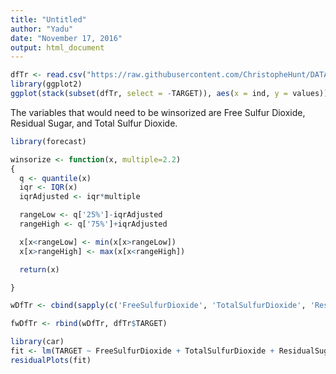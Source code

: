 ```yaml
---
title: "Untitled"
author: "Yadu"
date: "November 17, 2016"
output: html_document
---
```


```r
dfTr <- read.csv("https://raw.githubusercontent.com/ChristopheHunt/DATA-621-Group-1/master/Homework%205/imputed_wine-training-data.csv")
library(ggplot2)
ggplot(stack(subset(dfTr, select = -TARGET)), aes(x = ind, y = values)) + geom_boxplot(fill = "grey80", colour = "#3366FF")
```

The variables that would need to be winsorized are Free Sulfur Dioxide, Residual Sugar, and Total Sulfur Dioxide. 

```r
library(forecast)

winsorize <- function(x, multiple=2.2)
{
  q <- quantile(x)
  iqr <- IQR(x)
  iqrAdjusted <- iqr*multiple

  rangeLow <- q['25%']-iqrAdjusted
  rangeHigh <- q['75%']+iqrAdjusted

  x[x<rangeLow] <- min(x[x>rangeLow])
  x[x>rangeHigh] <- max(x[x<rangeHigh])

  return(x)  

}

wDfTr <- cbind(sapply(c('FreeSulfurDioxide', 'TotalSulfurDioxide', 'ResidualSugar'), function(x) winsorize(dfTr[,x], multiple=2.2)), subset(dfTr, select = -c(FreeSulfurDioxide, TotalSulfurDioxide, ResidualSugar)))

fwDfTr <- rbind(wDfTr, dfTr$TARGET)
```

```r
library(car)
fit <- lm(TARGET ~ FreeSulfurDioxide + TotalSulfurDioxide + ResidualSugar + FixedAcidity + VolatileAcidity + CitricAcid + Chlorides + Density + pH + Sulphates + Alcohol + LabelAppeal + STARS, data=fwDfTr)
residualPlots(fit)
```